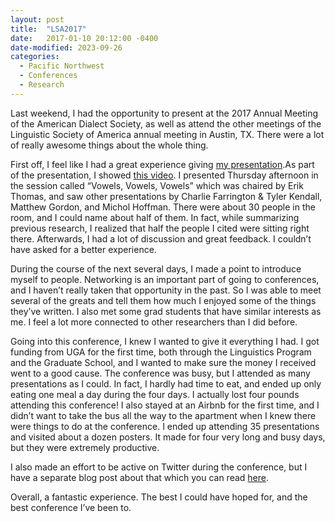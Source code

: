 ```yaml
---
layout: post
title:  "LSA2017"
date:   2017-01-10 20:12:00 -0400
date-modified: 2023-09-26
categories:
  - Pacific Northwest
  - Conferences
  - Research
---
```


Last weekend, I had the opportunity to present at the 2017 Annual Meeting of the American Dialect Society, as well as attend the other meetings of the Linguistic Society of America annual meeting in Austin, TX. There were a lot of really awesome things about the whole thing.

First off, I feel like I had a great experience giving [my presentation](/downloads/170105-ADS-slides.pdf).[As part of the presentation, I showed [this video](/downloads/170105-ADS-video.mov).]{.aside} I presented Thursday afternoon in the session called "Vowels, Vowels, Vowels" which was chaired by Erik Thomas, and saw other presentations by Charlie Farrington & Tyler Kendall, Matthew Gordon, and Michol Hoffman. There were about 30 people in the room, and I could name about half of them. In fact, while summarizing previous research, I realized that half the people I cited were sitting right there. Afterwards, I had a lot of discussion and great feedback. I couldn't have asked for a better experience.

During the course of the next several days, I made a point to introduce myself to people. Networking is an important part of going to conferences, and I haven't really taken that opportunity in the past. So I was able to meet several of the greats and tell them how much I enjoyed some of the things they've written. I also met some grad students that have similar interests as me. I feel a lot more connected to other researchers than I did before. 

Going into this conference, I knew I wanted to give it everything I had. I got funding from UGA for the first time, both through the Linguistics Program and the Graduate School, and I wanted to make sure the money I received went to a good cause. The conference was busy, but I attended as many presentations as I could. In fact, I hardly had time to eat, and ended up only eating one meal a day during the four days. I actually lost four pounds attending this conference! I also stayed at an Airbnb for the first time, and I didn't want to take the bus all the way to the apartment when I knew there were things to do at the conference. I ended up attending 35 presentations and visited about a dozen posters. It made for four very long and busy days, but they were extremely productive. 

I also made an effort to be active on Twitter during the conference, but I have a separate blog post about that which you can read [here](/blog/tweeting_LSA2017).

Overall, a fantastic experience. The best I could have hoped for, and the best conference I've been to.


